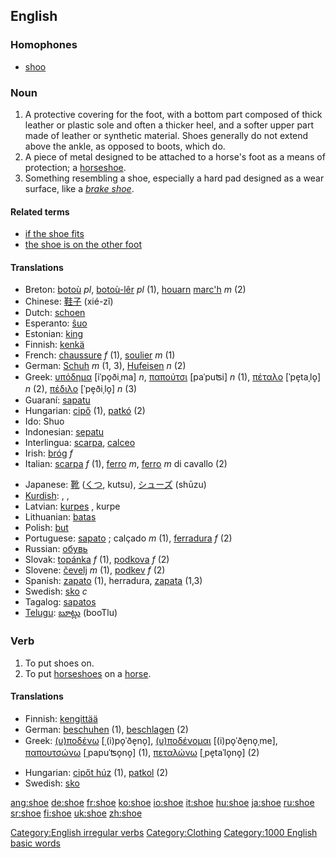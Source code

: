 ==English==

===Homophones===
*[[shoo]]

===Noun===
{{en-noun}}

# A protective covering for the foot, with a bottom part composed of thick leather or plastic sole and often a thicker heel, and a softer upper part made of leather or synthetic material.  Shoes generally do not extend above the ankle, as opposed to boots, which do.
# A piece of metal designed to be attached to a horse's foot as a means of protection; a [[horseshoe]].
# Something resembling a shoe, especially a hard pad designed as a wear surface, like a ''[[brake shoe]]''.

====Related terms====
*[[if the shoe fits]]
*[[the shoe is on the other foot]]

====Translations====
{{rfc-trans}}
{{top}}
*Breton: [[botoù]] ''pl'', [[botoù-lêr]] ''pl'' (1), [[houarn]] [[marc'h]] ''m'' (2)
*Chinese: [[鞋子]] (xié-zǐ)
*Dutch: [[schoen]]
*Esperanto: [[ŝuo]]
*Estonian: [[king#Estonian|king]]
*Finnish: [[kenkä]]
*French: [[chaussure]] ''f'' (1), [[soulier]] ''m'' (1)
*German: [[Schuh]] ''m'' (1, 3), [[Hufeisen]] ''n'' (2)
*Greek: [[υπόδημα]] [iˈpo̞ðiˌma] ''n'', [[παπούτσι]] [paˈpuʦi] ''n'' (1), [[πέταλο]] [ˈpe̞taˌlo̞] ''n'' (2), [[πέδιλο]] [ˈpe̞ðiˌlo̞] ''n'' (3)
*Guaraní: [[sapatu]]
*Hungarian: [[cipő]] (1), [[patkó]] (2)
*Ido: Shuo
*Indonesian: [[sepatu]]
*Interlingua: [[scarpa]], [[calceo]]
*Irish: [[bróg]] ''f''
*Italian: [[scarpa]] ''f'' (1), [[ferro]] ''m'', [[ferro]] ''m'' di cavallo (2)
{{mid}}
*Japanese: [[靴]] ([[くつ]], kutsu), [[シューズ]] (shūzu)
*[[Kurdish]]: {{trad|ku|pêlav}} {{f}}, {{trad|ku|sol}} {{f}}, {{trad|ku|şekal}} {{f}}
*Latvian: [[kurpes]] {{f}} {{p}}, kurpe {{s}}
*Lithuanian: [[batas]]
*Polish: [[but]] {{m}}
*Portuguese: [[sapato]] ; calçado ''m'' (1), [[ferradura]] ''f'' (2)
*Russian: [[обувь]]
*Slovak: [[topánka]] ''f'' (1), [[podkova]] ''f'' (2)
*Slovene: [[čevelj]] ''m'' (1), [[podkev]] ''f'' (2)
*Spanish: [[zapato]] (1), herradura, [[zapata]] (1,3)
*Swedish: [[sko]] ''c''
*Tagalog: [[sapatos]]
*[[Telugu]]: [[బూట్లు]] (booTlu)
{{bottom}}

===Verb===
[[Category:English irregular verbs]]
{{en-verb|shoes|shoeing|shod}}

# To put shoes on.
# To put [[horseshoe]]s on a [[horse]].

====Translations====
{{rfc-trans}}
{{top}}
*Finnish: [[kengittää]]
*German: [[beschuhen]] (1), [[beschlagen]] (2)
*Greek: [[(υ)ποδένω]] [ˌ(i)po̞ˈðe̞no̞], [[(υ)ποδένομαι]] [(i)po̞ˈðe̞no̞ˌme], [[παπουτσώνω]] [ˌpapuˈʦo̞no̞] (1), [[πεταλώνω]] [ˌpe̞taˈlo̞no̞] (2)
{{mid}}
*Hungarian: [[cipőt húz]] (1), [[patkol]] (2)
*Swedish: [[sko]]
{{bottom}}

[[Category:Clothing]]

[[Category:1000 English basic words]]

[[ang:shoe]]
[[de:shoe]]
[[fr:shoe]]
[[ko:shoe]]
[[io:shoe]]
[[it:shoe]]
[[hu:shoe]]
[[ja:shoe]]
[[ru:shoe]]
[[sr:shoe]]
[[fi:shoe]]
[[uk:shoe]]
[[zh:shoe]]